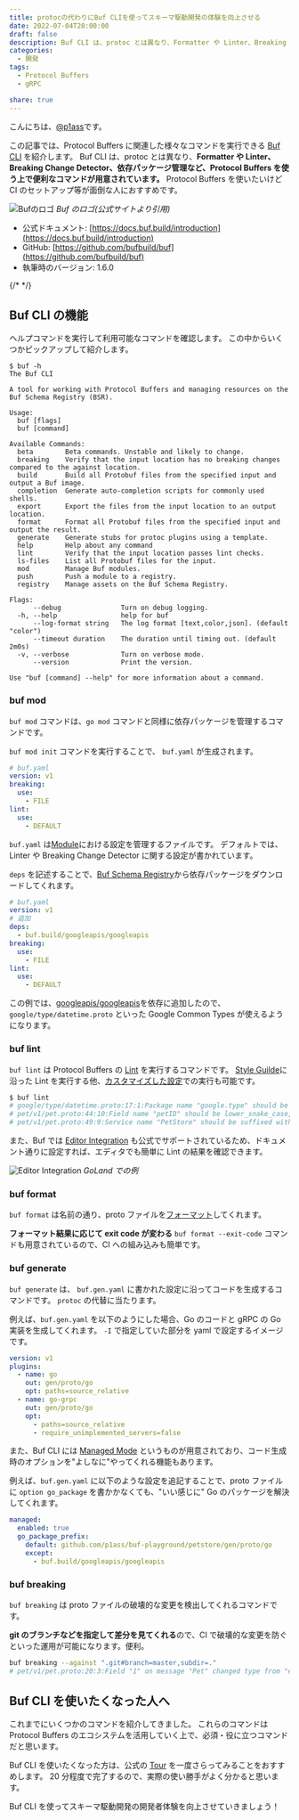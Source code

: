 ```yaml
---
title: protocの代わりにBuf CLIを使ってスキーマ駆動開発の体験を向上させる
date: 2022-07-04T20:00:00
draft: false
description: Buf CLI は、protoc とは異なり、Formatter や Linter、Breaking Change Detector、依存パッケージ管理など、Protocol Buffers を使う上で便利なコマンドが用意されています。Protocol Buffers を使いたいけど CI のセットアップ等が面倒なので、統一して扱いたい人におすすめです。
categories:
  - 開発
tags:
  - Protocol Buffers
  - gRPC

share: true
---
```


こんにちは、[@p1ass](https://twitter.com/p1ass)です。

この記事では、Protocol Buffers に関連した様々なコマンドを実行できる [Buf CLI](https://github.com/bufbuild/buf) を紹介します。
Buf CLI は、protoc とは異なり、**Formatter や Linter、Breaking Change Detector、依存パッケージ管理など、Protocol Buffers を使う上で便利なコマンドが用意されています。**
Protocol Buffers を使いたいけど CI のセットアップ等が面倒な人におすすめです。

![Bufのロゴ](https://raw.githubusercontent.com/bufbuild/buf/main/.github/buf-logo.svg)
_Buf のロゴ(公式サイトより引用)_

- 公式ドキュメント: [https://docs.buf.build/introduction](https://docs.buf.build/introduction)
- GitHub: [https://github.com/bufbuild/buf](https://github.com/bufbuild/buf)
- 執筆時のバージョン: 1.6.0

{/* <!--more--> */}

## Buf CLI の機能

ヘルプコマンドを実行して利用可能なコマンドを確認します。
この中からいくつかピックアップして紹介します。

```text
$ buf -h
The Buf CLI

A tool for working with Protocol Buffers and managing resources on the Buf Schema Registry (BSR).

Usage:
  buf [flags]
  buf [command]

Available Commands:
  beta        Beta commands. Unstable and likely to change.
  breaking    Verify that the input location has no breaking changes compared to the against location.
  build       Build all Protobuf files from the specified input and output a Buf image.
  completion  Generate auto-completion scripts for commonly used shells.
  export      Export the files from the input location to an output location.
  format      Format all Protobuf files from the specified input and output the result.
  generate    Generate stubs for protoc plugins using a template.
  help        Help about any command
  lint        Verify that the input location passes lint checks.
  ls-files    List all Protobuf files for the input.
  mod         Manage Buf modules.
  push        Push a module to a registry.
  registry    Manage assets on the Buf Schema Registry.

Flags:
      --debug               Turn on debug logging.
  -h, --help                help for buf
      --log-format string   The log format [text,color,json]. (default "color")
      --timeout duration    The duration until timing out. (default 2m0s)
  -v, --verbose             Turn on verbose mode.
      --version             Print the version.

Use "buf [command] --help" for more information about a command.
```

### buf mod

`buf mod` コマンドは、`go mod` コマンドと同様に依存パッケージを管理するコマンドです。

`buf mod init` コマンドを実行することで、 `buf.yaml` が生成されます。

```yaml
# buf.yaml
version: v1
breaking:
  use:
    - FILE
lint:
  use:
    - DEFAULT
```

`buf.yaml` は[Module](https://docs.buf.build/bsr/overview#modules)における設定を管理するファイルです。
デフォルトでは、Linter や Breaking Change Detector に関する設定が書かれています。

`deps` を記述することで、[Buf Schema Registry](https://buf.build)から依存パッケージをダウンロードしてくれます。

```yaml
# buf.yaml
version: v1
# 追加
deps:
  - buf.build/googleapis/googleapis
breaking:
  use:
    - FILE
lint:
  use:
    - DEFAULT
```

この例では、[googleapis/googleapis](buf.build/googleapis/googleapis)を依存に追加したので、`google/type/datetime.proto` といった Google Common Types が使えるようになります。

### buf lint

`buf lint` は Protocol Buffers の [Lint](https://docs.buf.build/lint/overview) を実行するコマンドです。
[Style Guilde](https://docs.buf.build/best-practices/style-guide)に沿った Lint を実行する他、[カスタマイズした設定](https://docs.buf.build/lint/rules)での実行も可能です。

```bash
$ buf lint
# google/type/datetime.proto:17:1:Package name "google.type" should be suffixed with a correctly formed version, such as "google.type.v1".
# pet/v1/pet.proto:44:10:Field name "petID" should be lower_snake_case, such as "pet_id".
# pet/v1/pet.proto:49:9:Service name "PetStore" should be suffixed with "Service".
```

また、Buf では [Editor Integration](https://docs.buf.build/editor-integration) も公式でサポートされているため、ドキュメント通りに設定すれば、エディタでも簡単に Lint の結果を確認できます。

![Editor Integration](./editor_integration.png)
_GoLand での例_

### buf format

`buf format` は名前の通り、proto ファイルを[フォーマット](https://docs.buf.build/format/usage)してくれます。

**フォーマット結果に応じて exit code が変わる** `buf format --exit-code` コマンドも用意されているので、CI への組み込みも簡単です。

### buf generate

`buf generate` は、 `buf.gen.yaml` に書かれた設定に沿ってコードを生成するコマンドです。
`protoc` の代替に当たります。

例えば、`buf.gen.yaml` を以下のようにした場合、Go のコードと gRPC の Go 実装を生成してくれます。
`-I` で指定していた部分を yaml で設定するイメージです。

```yaml
version: v1
plugins:
  - name: go
    out: gen/proto/go
    opt: paths=source_relative
  - name: go-grpc
    out: gen/proto/go
    opt:
      - paths=source_relative
      - require_unimplemented_servers=false
```

また、Buf CLI には [Managed Mode](https://docs.buf.build/generate/managed-mode) というものが用意されており、コード生成時のオプションを"よしなに"やってくれる機能もあります。

例えば、`buf.gen.yaml` に以下のような設定を追記することで、proto ファイルに `option go_package` を書かかなくても、"いい感じに" Go のパッケージを解決してくれます。

```yaml
managed:
  enabled: true
  go_package_prefix:
    default: github.com/p1ass/buf-playground/petstore/gen/proto/go
    except:
      - buf.build/googleapis/googleapis
```

### buf breaking

`buf breaking` は proto ファイルの破壊的な変更を検出してくれるコマンドです。

**git のブランチなどを指定して差分を見てくれる**ので、CI で破壊的な変更を防ぐといった運用が可能になります。便利。

```bash
buf breaking --against ".git#branch=master,subdir=."
# pet/v1/pet.proto:20:3:Field "1" on message "Pet" changed type from "enum" to "string".
```

## Buf CLI を使いたくなった人へ

これまでにいくつかのコマンドを紹介してきました。
これらのコマンドは Protocol Buffers のエコシステムを活用していく上で、必須・役に立つコマンドだと思います。

Buf CLI を使いたくなった方は、公式の [Tour](https://github.com/p1ass/buf-playground) を一度さらってみることをおすすめします。
20 分程度で完了するので、実際の使い勝手がよく分かると思います。

Buf CLI を使ってスキーマ駆動開発の開発者体験を向上させていきましょう！
